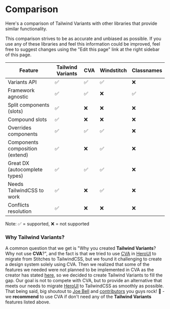
# Comparison

Here's a comparison of Tailwind Variants with other libraries that provide similar functionality.

<Callout type="info">
  <div className="text-sm">
    This comparison strives to be as accurate and unbiased as possible. If you
    use any of these libraries and feel this information could be improved, feel
    free to suggest changes using the "Edit this page" link at the right sidebar
    of this page.
  </div>
</Callout>

| Feature                         | Tailwind Variants | CVA | Windstitch | Classnames |
| ------------------------------- | ----------------- | --- | ---------- | ---------- |
| Variants API                    | ✅                | ✅  | ✅         | ❌         |
| Framework agnostic              | ✅                | ✅  | ❌         | ✅         |
| Split components (slots)        | ✅                | ❌  | ❌         | ❌         |
| Compound slots                  | ✅                | ❌  | ❌         | ❌         |
| Overrides components            | ✅                | ✅  | ✅         | ❌         |
| Components composition (extend) | ✅                | ❌  | ✅         | ❌         |
| Great DX (autocomplete types)   | ✅                | ✅  | ✅         | ❌         |
| Needs TailwindCSS to work       | ✅                | ❌  | ✅         | ❌         |
| Conflicts resolution            | ✅                | ❌  | ❌         | ❌         |

Note:
✅ = supported, ❌ = not supported

### Why Tailwind Variants?

A common question that we get is "Why you created **Tailwind Variants**? Why not use **CVA**?", and the
fact is that we tried to use [CVA](https://github.com/joe-bell/cva) in [HeroUI](https://www.heroui.com) to migrate from Stitches to TailwindCSS, but we found it challenging
to create a design system solely using CVA. Then we realized that some of the features we needed were not planned
to be implemented in CVA as the creator has stated [here](https://cva.style/docs/faqs#how-can-i-create-responsive-variants-like-stitchesjs),
so we decided to create Tailwind Variants to fill the gap. Our goal is not to compete with CVA, but to provide an alternative that meets our needs
to migrate [HeroUI](https://www.heroui.com) to TailwindCSS as smoothly as possible. That being said, big shoutout to [Joe Bell](https://github.com/joe-bell)
and [contributors](https://github.com/joe-bell/cva/graphs/contributors) you guys rock! 🤘 - we **recommend** to use CVA if don't need any of the **Tailwind Variants** features listed above.
